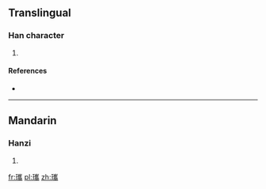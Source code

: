 ==Translingual==

===Han character===
{{Han char|rn=96|rad=玉|as=18|sn=22|four=1212<sub>7</sub>|canj=一土山人月 (MGUOB)}}

# {{defn|Han|sort=玉18}}

====References====
* {{Han ref|kx=0745.240|dkj=21355|dj=1154.030|hdz=21146.120|uh=74D7|ud=29911|bh=F6F3|bd=63219}}

----

==Mandarin==

===Hanzi===
{{cmn-hanzi|pin=[[xī]] ([[xi1]])|wg=hsi<sup>1</sup>}}

# {{defn|lang=cmn|sort=玉18}}

[[fr:瓗]]
[[pl:瓗]]
[[zh:瓗]]
